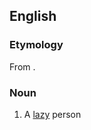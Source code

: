 ==English==

===Etymology===
From {{etyl|ga|en}} {{term|aindeiseoir||sickly person, wretch|lang=ga}}.

===Noun===
{{en-noun}}

# {{context|Canada|Newfoundland}} A [[lazy]] person